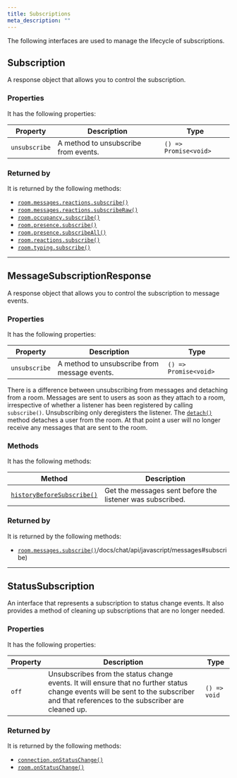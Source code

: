 ```yaml
---
title: Subscriptions
meta_description: ""
---
```


The following interfaces are used to manage the lifecycle of subscriptions.

## Subscription

A response object that allows you to control the subscription.

### Properties

It has the following properties:

| Property | Description | Type |
| -------- | ----------- | ---- |
| `unsubscribe` | A method to unsubscribe from events. | `() => Promise<void>` |

### Returned by

It is returned by the following methods:

* [`room.messages.reactions.subscribe()`](/docs/chat/api/javascript/messages-reactions#subscribe)
* [`room.messages.reactions.subscribeRaw()`](/docs/chat/api/javascript/messages-reactions#subscriberaw)
* [`room.occupancy.subscribe()`](/docs/chat/api/javascript/occupancy#subscribe)
* [`room.presence.subscribe()`](/docs/chat/api/javascript/presence#subscribe)
* [`room.presence.subscribeAll()`](/docs/chat/api/javascript/presence#subscribeall)
* [`room.reactions.subscribe()`](/docs/chat/api/javascript/room-reactions#subscribe)
* [`room.typing.subscribe()`](/docs/chat/api/javascript/typing#subscribe)

---

## MessageSubscriptionResponse

A response object that allows you to control the subscription to message events.

### Properties

It has the following properties:

| Property | Description | Type |
| -------- | ----------- | ---- |
| `unsubscribe` | A method to unsubscribe from message events. | `() => Promise<void>` |

There is a difference between unsubscribing from messages and detaching from a room. Messages are sent to users as soon as they attach to a room, irrespective of whether a listener has been registered by calling `subscribe()`. Unsubscribing only deregisters the listener. The [`detach()`](/docs/chat/api/javascript/room#detach) method detaches a user from the room. At that point a user will no longer receive any messages that are sent to the room.

### Methods

It has the following methods:

| Method | Description |
| ------ | ----------- |
| [`historyBeforeSubscribe()`](/docs/chat/api/javascript/messages#historybeforesubscribe) | Get the messages sent before the listener was subscribed. |

### Returned by

It is returned by the following methods:

* [`room.messages.subscribe()`]()/docs/chat/api/javascript/messages#subscribe)

---

## StatusSubscription

An interface that represents a subscription to status change events. It also provides a method of cleaning up subscriptions that are no longer needed.

### Properties

It has the following properties:

| Property | Description | Type |
| -------- | ----------- | ---- |
| `off` | Unsubscribes from the status change events. It will ensure that no further status change events will be sent to the subscriber and that references to the subscriber are cleaned up. | `() => void` |

### Returned by

It is returned by the following methods:

* [`connection.onStatusChange()`](/docs/chat/api/javascript/connection#onstatuschange)
* [`room.onStatusChange()`](/docs/chat/api/javascript/room#onstatuschange)
